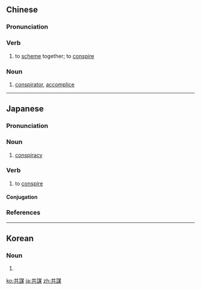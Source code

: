 {{also|共谋}}
==Chinese==
{{zh-forms|s=共谋}}

===Pronunciation===
{{zh-pron
|m=gòngmóu
|c=gung6 mau4
|mn=kiōng-bô͘
|cat=v,n
}}

===Verb===
{{zh-verb}}

# to [[scheme]] together; to [[conspire]]

===Noun===
{{zh-noun}}

# [[conspirator]], [[accomplice]]

----

==Japanese==
{{ja-kanjitab|きょう|ぼう|yomi=o}}

===Pronunciation===
{{ja-pron|きょうぼう|acc=h|acc_ref=NHK,DJR|y=ko}}

===Noun===
{{ja-noun|きょうぼう}}

# [[conspiracy]]

===Verb===
{{ja-verb-suru|tr=trans|きょうぼう}}

# to [[conspire]]

====Conjugation====
{{ja-suru|きょうぼう}}

===References===
<references/>
----
==Korean==
{{ko-hanjatab}}

===Noun===
{{ko-noun|hj|hangeul=공모}}

# {{hanja form of|공모}}

[[ko:共謀]]
[[ja:共謀]]
[[zh:共謀]]